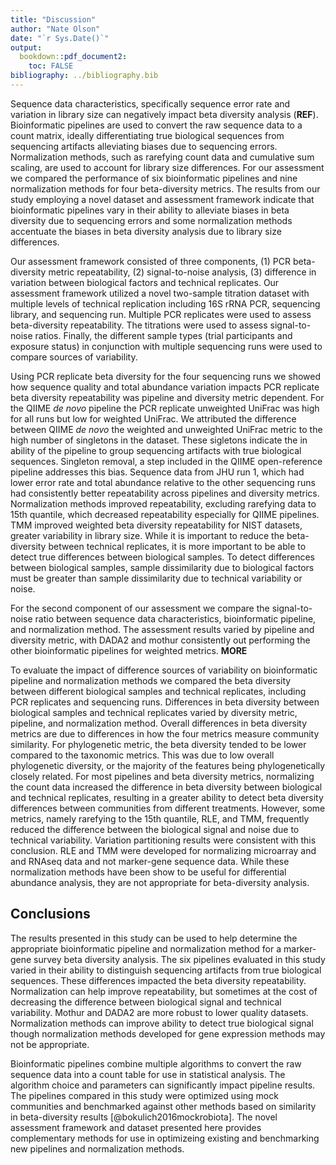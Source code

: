 ```yaml
---
title: "Discussion"
author: "Nate Olson"
date: "`r Sys.Date()`"
output:
  bookdown::pdf_document2:
    toc: FALSE
bibliography: ../bibliography.bib
---
```


Sequence data characteristics, specifically sequence error rate and variation in library size can negatively impact beta diversity analysis (__REF__).
Bioinformatic pipelines are used to convert the raw sequence data to a count matrix, ideally differentiating true biological sequences from sequencing artifacts alleviating biases due to sequencing errors.
Normalization methods, such as rarefying count data and cumulative sum scaling, are used to account for library size differences.
For our assessment we compared the performance of six bioinformatic pipelines and nine normalization methods for four beta-diversity metrics.
The results from our study employing a novel dataset and assessment framework indicate that bioinformatic pipelines vary in their ability to alleviate biases in beta diversity due to sequencing errors and some normalization methods accentuate the biases in beta diversity analysis due to library size differences.

Our assessment framework consisted of three components, (1) PCR beta-diversity metric repeatability, (2) signal-to-noise analysis, (3) difference in variation between biological factors and technical replicates.
Our assessment framework utilized a novel two-sample titration dataset with multiple levels of technical replication including  16S rRNA PCR, sequencing library, and sequencing run.
Multiple PCR replicates were used to assess beta-diversity repeatability.
The titrations were used to assess signal-to-noise ratios.
Finally, the different sample types (trial participants and exposure status) in conjunction with multiple sequencing runs were used to compare sources of variability.


Using PCR replicate beta diversity for the four sequencing runs we showed how sequence quality and total abundance variation impacts PCR replicate beta diversity repeatability was pipeline and diversity metric dependent.
For the QIIME _de novo_ pipeline the PCR replicate unweighted UniFrac was high for all runs but low for weighted UniFrac.
We attributed the difference between QIIME _de novo_  the weighted and unweighted UniFrac metric to the high number of singletons in the dataset.
These sigletons indicate the in ability of the pipeline to group sequencing artifacts with true biological sequences.
Singleton removal, a step included in the QIIME open-reference pipeline addresses this bias.
Sequence data from JHU run 1, which had lower error rate and total abundance relative to the other sequencing runs had consistently better repeatability across pipelines and diversity metrics.
Normalization methods improved repeatability, excluding rarefying data to 15th quantile, which decreased repeatability especially for QIIME pipelines. TMM improved weighted beta diversity repeatability for NIST datasets, greater variability in library size.
While it is important to reduce the beta-diversity between technical replicates, it is more important to be able to detect true differences between biological samples.
To detect differences between biological samples, sample dissimilarity due to biological factors must be greater than sample dissimilarity due to technical variability or noise.


For the second component of our assessment we compare the signal-to-noise ratio between sequence data characteristics, bioinformatic pipeline, and normalization method.
The assessment results varied by pipeline and diversity metric, with DADA2 and mothur consistently out performing the other bioinformatic pipelines for weighted metrics.
__MORE__


To evaluate the impact of difference sources of variability on bioinformatic pipeline and normalization methods we compared the beta diversity between different biological samples and technical replicates, including PCR replicates and sequencing runs.
Differences in beta diversity between biological samples and technical replicates varied by diversity metric, pipeline, and normalization method.
Overall differences in beta diversity metrics are due to differences in how the four metrics measure community similarity.
For phylogenetic metric, the beta diversity tended to be lower compared to the taxonomic metrics.
This was due to low overall phylogenetic diversity, or the majority of the features being phylogenetically closely related.
For most pipelines and beta diversity metrics, normalizing the count data increased the difference in beta diversity between biological and technical replicates, resulting in a greater ability to detect beta diversity differences between communities from different treatments.
However, some metrics, namely rarefying to the 15th quantile, RLE, and TMM, frequently reduced the difference between the biological signal and noise due to technical variability.
Variation partitioning results were consistent with this conclusion.
RLE and TMM were developed for normalizing microarray and and RNAseq data and not marker-gene sequence data.
While these normalization methods have been show to be useful for differential abundance analysis, they are not appropriate for beta-diversity analysis.

## Conclusions
The results presented in this study can be used to help determine the appropriate bioinformatic pipeline and normalization method for a marker-gene survey beta diversity analysis.
The six pipelines evaluated in this study varied in their ability to distinguish sequencing artifacts from true biological sequences.
These differences impacted the beta diversity repeatability.
Normalization can help improve repeatability, but sometimes at the cost of decreasing the difference between biological signal and technical variability.
Mothur and DADA2 are more robust to lower quality datasets.
Normalization methods can improve ability to detect true biological signal though normalization methods developed for gene expression methods may not be appropriate.

Bioinformatic pipelines combine multiple algorithms to convert the raw sequence data into a count table for use in statistical analysis.
The algorithm choice and parameters can significantly impact pipeline results.
The pipelines compared in this study were optimized using mock communities and benchmarked against other methods based on similarity in beta-diversity results [@bokulich2016mockrobiota].
The novel assessment framework and dataset presented here provides complementary methods for use in optimizeing existing and benchmarking new pipelines and normalization methods.
